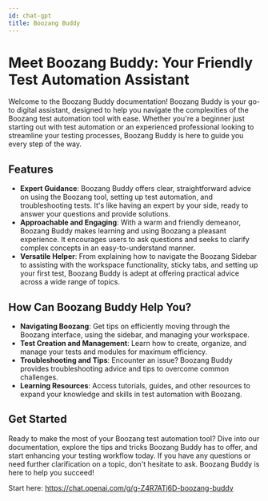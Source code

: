 ```yaml
---
id: chat-gpt
title: Boozang Buddy
---
```


# Meet Boozang Buddy: Your Friendly Test Automation Assistant

Welcome to the Boozang Buddy documentation! Boozang Buddy is your go-to digital assistant, designed to help you navigate the complexities of the Boozang test automation tool with ease. Whether you're a beginner just starting out with test automation or an experienced professional looking to streamline your testing processes, Boozang Buddy is here to guide you every step of the way.

## Features

- **Expert Guidance**: Boozang Buddy offers clear, straightforward advice on using the Boozang tool, setting up test automation, and troubleshooting tests. It's like having an expert by your side, ready to answer your questions and provide solutions.
- **Approachable and Engaging**: With a warm and friendly demeanor, Boozang Buddy makes learning and using Boozang a pleasant experience. It encourages users to ask questions and seeks to clarify complex concepts in an easy-to-understand manner.
- **Versatile Helper**: From explaining how to navigate the Boozang Sidebar to assisting with the workspace functionality, sticky tabs, and setting up your first test, Boozang Buddy is adept at offering practical advice across a wide range of topics.

## How Can Boozang Buddy Help You?

- **Navigating Boozang**: Get tips on efficiently moving through the Boozang interface, using the sidebar, and managing your workspace.
- **Test Creation and Management**: Learn how to create, organize, and manage your tests and modules for maximum efficiency.
- **Troubleshooting and Tips**: Encounter an issue? Boozang Buddy provides troubleshooting advice and tips to overcome common challenges.
- **Learning Resources**: Access tutorials, guides, and other resources to expand your knowledge and skills in test automation with Boozang.

## Get Started

Ready to make the most of your Boozang test automation tool? Dive into our documentation, explore the tips and tricks Boozang Buddy has to offer, and start enhancing your testing workflow today. If you have any questions or need further clarification on a topic, don't hesitate to ask. Boozang Buddy is here to help you succeed!


Start here: https://chat.openai.com/g/g-Z4R7ATj6D-boozang-buddy